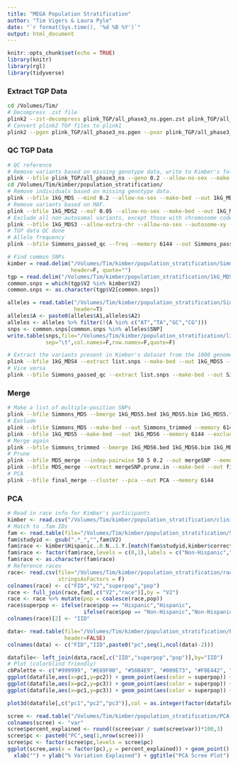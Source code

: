 ```yaml
---
title: "MEGA Population Stratification"
author: "Tim Vigers & Laura Pyle"
date: "`r format(Sys.time(), '%d %B %Y')`"
output: html_document
---
```


```r
knitr::opts_chunk$set(echo = TRUE)
library(knitr)
library(rgl)
library(tidyverse)
```

### Extract TGP Data

```bash
cd /Volumes/Tim/
# Decompress .zst file
plink2 --zst-decompress plink_TGP/all_phase3_ns.pgen.zst plink_TGP/all_phase3_ns.pgen
# Convert plink2 TGP files to plink1
plink2 --pgen plink_TGP/all_phase3_ns.pgen --pvar plink_TGP/all_phase3_ns.pvar.zst --psam plink_TGP/phase3_corrected.psam --maf 0.05 --make-bed --out plink_TGP/all_phase3_ns --max-alleles 2 --memory 6144
```

### QC TGP Data

```bash
# QC reference
# Remove variants based on missing genotype data, write to Kimber's folder.
plink --bfile plink_TGP/all_phase3_ns --geno 0.2 --allow-no-sex --make-bed --out kimber/population_stratification/1kG_MDS --allow-extra-chr --memory 6144
cd /Volumes/Tim/kimber/population_stratification/
# Remove individuals based on missing genotype data.
plink --bfile 1kG_MDS --mind 0.2 --allow-no-sex --make-bed --out 1kG_MDS2 --allow-extra-chr --memory 6144
# Remove variants based on MAF.
plink --bfile 1kG_MDS2 --maf 0.05 --allow-no-sex --make-bed --out 1kG_MDS3 --allow-extra-chr --memory 6144
# Exclude all non-autosomal variants, except those with chromosome code XY. Filter out founders.
plink --bfile 1kG_MDS3 --allow-extra-chr --allow-no-sex --autosome-xy --make-bed --out 1kG_MDS4 --memory 6144 --filter-founders
# TGP data QC done
# Allele frequency
plink --bfile Simmons_passed_qc --freq --memory 6144 --out Simmons_passed_qc
```

```r
# Find common SNPs
kimber = read.delim("/Volumes/Tim/kimber/population_stratification/Simmons_passed_qc.bim", 
                    header=F, quote="")
tgp = read.delim("/Volumes/Tim/kimber/population_stratification/1kG_MDS4.bim", header=F, quote="")
common.snps = which(tgp$V2 %in% kimber$V2)
common.snps <- as.character(tgp$V2[common.snps])

alleles = read.table("/Volumes/Tim/kimber/population_stratification/Simmons_passed_qc.frq",
                     header=T)
alleles$A <- paste0(alleles$A1,alleles$A2)
alleles <- alleles %>% filter(!(A %in% c("AT","TA","GC","CG")))
snps <- common.snps[common.snps %in% alleles$SNP]
write.table(snps,file="/Volumes/Tim/kimber/population_stratification/list.snps", 
            sep="\t",col.names=F,row.names=F,quote=F)
```

```bash
# Extract the variants present in Kimber's dataset from the 1000 genomes dataset.
plink --bfile 1kG_MDS4 --extract list.snps --make-bed --out 1kG_MDS5 --memory 6144
# Vice versa
plink --bfile Simmons_passed_qc --extract list.snps --make-bed --out Simmons_MDS --memory 6144
```

### Merge

```bash
# Make a list of multiple-position SNPs
plink --bfile Simmons_MDS --bmerge 1kG_MDS5.bed 1kG_MDS5.bim 1kG_MDS5.fam --make-bed --out first_merge --memory 6144
# Exclude
plink --bfile Simmons_MDS --make-bed --out Simmons_trimmed --memory 6144 --exclude first_merge-merge.missnp
plink --bfile 1kG_MDS5 --make-bed --out 1kG_MDS6 --memory 6144 --exclude first_merge-merge.missnp
# Merge again
plink --bfile Simmons_trimmed --bmerge 1kG_MDS6.bed 1kG_MDS6.bim 1kG_MDS6.fam --make-bed --out MDS_merge --memory 6144
# Prune
plink --bfile MDS_merge --indep-pairwise 50 5 0.2 --out mergeSNP --memory 6144
plink --bfile MDS_merge --extract mergeSNP.prune.in --make-bed --out final_merge --memory 6144
# PCA
plink --bfile final_merge --cluster --pca --out PCA --memory 6144
```

### PCA

```r
# Read in race info for Kimber's participants
kimber <- read.csv("/Volumes/Tim/kimber/population_stratification/clinical.csv")
# Match to .fam IDs
fam <- read.table(file="/Volumes/Tim/kimber/population_stratification/Simmons_MDS.fam",header=F)
fam$studyid <- gsub(".*_","",fam$V2)
fam$race <- kimber$Hispanic..0.N..1.Y.[match(fam$studyid,kimber$correct_labID)]
fam$race <- factor(fam$race,levels = c(0,1),labels = c("Non-Hispanic","Hispanic"))
fam$race <- as.character(fam$race)
# Reference races
race<- read.csv(file="/Volumes/Tim/kimber/population_stratification/race_1kG.csv",
                stringsAsFactors = F)
colnames(race) <- c("FID","V2","superpop","pop")
race <- full_join(race,fam[,c("V2","race")],by = "V2")
race <- race %>% mutate(pop = coalesce(race,pop))
race$superpop <- ifelse(race$pop == "Hispanic","Hispanic",
                        ifelse(race$pop == "Non-Hispanic","Non-Hispanic",race$superpop))
colnames(race)[2] <- "IID"

data<- read.table(file="/Volumes/Tim/kimber/population_stratification/PCA.eigenvec",
                  header=FALSE)
colnames(data) <- c("FID","IID",paste0("pc",seq(1,ncol(data)-2)))

datafile<- left_join(data,race[,c("IID","superpop","pop")],by="IID")
# Plot (colorblind friendly)
cbPalette <- c("#999999", "#E69F00", "#56B4E9", "#009E73", "#F0E442", "#0072B2", "#D55E00", "#CC79A7")
ggplot(datafile,aes(x=pc1,y=pc2)) + geom_point(aes(color = superpop)) + scale_color_manual(values=cbPalette) + theme_bw()
ggplot(datafile,aes(x=pc2,y=pc3)) + geom_point(aes(color = superpop)) + scale_color_manual(values=cbPalette) + theme_bw()
ggplot(datafile,aes(x=pc1,y=pc3)) + geom_point(aes(color = superpop)) + scale_color_manual(values=cbPalette) + theme_bw()
```

```r
plot3d(datafile[,c("pc1","pc2","pc3")],col = as.integer(factor(datafile$superpop)))
```

```r
scree <- read.table("/Volumes/Tim/kimber/population_stratification/PCA.eigenval")
colnames(scree) <- "var"
scree$percent_explained <- round((scree$var / sum(scree$var))*100,3)
scree$pc <- paste0("PC",seq(1,nrow(scree)))
scree$pc <- factor(scree$pc,levels = scree$pc)
ggplot(scree,aes(x = factor(pc),y = percent_explained)) + geom_point() + 
  xlab("") + ylab("% Variation Explained") + ggtitle("PCA Scree Plot") + theme_bw()
```